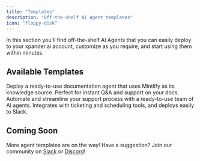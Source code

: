 ```yaml
---
title: "Templates"
description: "Off-the-shelf AI Agent templates"
icon: "floppy-disk"
---
```


In this section you'll find off-the-shelf AI Agents that you can easily deploy to your xpander.ai account, customize as you require, and start using them within minutes.

## Available Templates

<CardGroup cols={2}>
  <Card
    title="Docs Agent (Mintlify Source)"
    icon="book"
    href="/templates/02-docs-agent-mintlify"
  >
    Deploy a ready-to-use documentation agent that uses Mintlify as its knowledge source. Perfect for instant Q&A and support on your docs.
  </Card>
  <Card
    title="Support multi-agent system"
    icon="life-ring"
    href="/templates/03-support-agent"
  >
    Automate and streamline your support process with a ready-to-use team of AI agents. Integrates with ticketing and scheduling tools, and deploys easily to Slack.
  </Card>
</CardGroup>

## Coming Soon

More agent templates are on the way! Have a suggestion? Join our community on [Slack](https://join.slack.com/t/xpandercommunity/shared_invite/zt-2mt2xkxkz-omM7f~_h2jcuzFudrYtZQQ) or [Discord](https://discord.gg/CUcp4WWh5g)! 